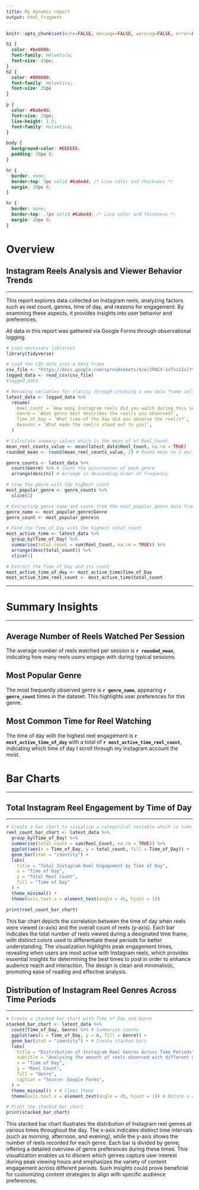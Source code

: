 ```yaml
---
title: My dynamic report
output: html_fragment
---
```


```r
knitr::opts_chunk$set(echo=FALSE, message=FALSE, warning=FALSE, error=FALSE)

```

```css
h1 {
  color: #be6000;
  font-family: Helvetica;
  font-size: 45px;
}
h2 {
  color: #006000;
  font-family: Helvetica;
  font-size: 35px
}

p {
  color: #6a6e4d;
  font-size: 20px;
  line-height: 1.5;
  font-family: Helvetica;
}

body {
  background-color: #EEEEEE;
  padding: 30px 0;
}

hr {
  border: none;
  border-top: 5px solid #6a6e4d; /* Line color and thickness */
  margin: 20px 0;
}

hr {
  border: none;
  border-top: .7px solid #6a6e4d; /* Line color and thickness */
  margin: 20px 0;
}

```

# Overview
## Instagram Reels Analysis and Viewer Behavior Trends

---

This report explores data collected on Instagram reels, analyzing factors such as reel count, genres, time of day, and reasons for engagement. By examining these aspects, it provides insights into user behavior and preferences.

All data in this report was gathered via Google Forms through observational logging.

```r
# Load necessary libraries
library(tidyverse)

# Load the CSV data into a data frame
csv_file <- "https://docs.google.com/spreadsheets/d/e/2PACX-1vTvz1IslYYgWxg1L7GxmT0zM-PWKdosPGqrrou2ok9s0zvuNKxvEv7e-px9Os0KO7gvfPU-39niKz80/pub?output=csv"
logged_data <- read_csv(csv_file)
#logged_data

# Renaming variables for clarity through creating a new data frame called latest_data
latest_data <- logged_data %>%
  rename(
    Reel_Count = `How many Instagram reels did you watch during this session?`, 
    Genre = `What genre best describes the reel/s you observed?`,
    Time_of_Day = `What time of the day did you observe the reel/s?`,
    Reasons = `What made the reel/s stand out to you?`,
  )

# Calculate summary values which is the mean of of Reel_Count
mean_reel_counts_value <- mean(latest_data$Reel_Count, na.rm = TRUE)
rounded_mean <- round(mean_reel_counts_value, 2) # Round mean to 2 decimal places

genre_counts <- latest_data %>%
  count(Genre) %>% # Count the occurrences of each genre
  arrange(desc(n)) # Arrange in descending order of frequency

# View the genre with the highest count
most_popular_genre <- genre_counts %>%
  slice(1)

# Extracting genre name and count from the most_popular_genre data frame
genre_name <- most_popular_genre$Genre
genre_count <- most_popular_genre$n

# Find the Time_of_Day with the highest total_count
most_active_time <- latest_data %>%
  group_by(Time_of_Day) %>%
  summarise(total_count = sum(Reel_Count, na.rm = TRUE)) %>%
  arrange(desc(total_count)) %>%
  slice(1)

# Extract the Time_of_Day and its count
most_active_time_of_day <- most_active_time$Time_of_Day
most_active_time_reel_count <- most_active_time$total_count
```

***

# Summary Insights

---

## Average Number of Reels Watched Per Session

The average number of reels watched per session is **`r rounded_mean`**, indicating how many reels users engage with during typical sessions.

## Most Popular Genre

The most frequently observed genre is **`r genre_name`**, appearing **`r genre_count`** times in the dataset. This highlights user preferences for this genre.

## Most Common Time for Reel Watching

The time of day with the highest reel engagement is **`r most_active_time_of_day`** with a total of **`r most_active_time_reel_count`**, indicating which time of day I scroll through my Instagram account the most.

# Bar Charts

---

## Total Instagram Reel Engagement by Time of Day

---

```r
# Create a bar chart to visualize a categorical variable which is time_frame
reel_count_bar_chart <- latest_data %>%
  group_by(Time_of_Day) %>%
  summarise(total_count = sum(Reel_Count, na.rm = TRUE)) %>%
  ggplot(aes(x = Time_of_Day, y = total_count, fill = Time_of_Day)) +
  geom_bar(stat = "identity") +
  labs(
    title = "Total Instagram Reel Engagement by Time of Day",
    x = "Time of Day",
    y = "Total Reel Count",
    fill = "Time of Day"
  ) +
  theme_minimal() +
  theme(axis.text.x = element_text(angle = 45, hjust = 1))

print(reel_count_bar_chart)

```

This bar chart depicts the correlation between the time of day when reels were viewed (x-axis) and the overall count of reels (y-axis). Each bar indicates the total number of reels viewed during a designated time frame, with distinct colors used to differentiate these periods for better understanding. The visualization highlights peak engagement times, revealing when users are most active with Instagram reels, which provides essential insights for determining the best times to post in order to enhance audience reach and interaction. The design is clean and minimalistic, promoting ease of reading and effective analysis.

## Distribution of Instagram Reel Genres Across Time Periods

---

```r
# Create a stacked bar chart with Time_of_Day and Genre
stacked_bar_chart <- latest_data %>%
  count(Time_of_Day, Genre) %>% # Summarize counts
  ggplot(aes(x = Time_of_Day, y = n, fill = Genre)) + 
  geom_bar(stat = "identity") + # Create stacked bars
  labs(
    title = "Distribution of Instagram Reel Genres Across Time Periods",
    subtitle = "Analysing the amount of reels observed with different genres at a given time",
    x = "Time of Day",
    y = "Reel Count",
    fill = "Genre",
    caption = "Source: Google Forms",
  ) +
  theme_minimal() + # Clean theme
  theme(axis.text.x = element_text(angle = 45, hjust = 1)) # Rotate x-axis labels

# Print the stacked bar chart
print(stacked_bar_chart)

```

This stacked bar chart illustrates the distribution of Instagram reel genres at various times throughout the day. The x-axis indicates distinct time intervals (such as morning, afternoon, and evening), while the y-axis shows the number of reels recorded for each genre. Each bar is divided by genre, offering a detailed overview of genre preferences during these times. This visualization enables us to discern which genres capture user interest during peak viewing hours and emphasizes the variety of content engagement across different periods. Such insights could prove beneficial for customizing content strategies to align with specific audience preferences.
